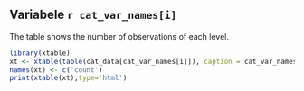 Variabele `r cat_var_names[i]`
----------------------------------------
The table shows the number of observations of each level.

``` r
library(xtable)
xt <- xtable(table(cat_data[cat_var_names[i]]), caption = cat_var_names[i])
names(xt) <- c('count')
print(xtable(xt),type='html')

```



